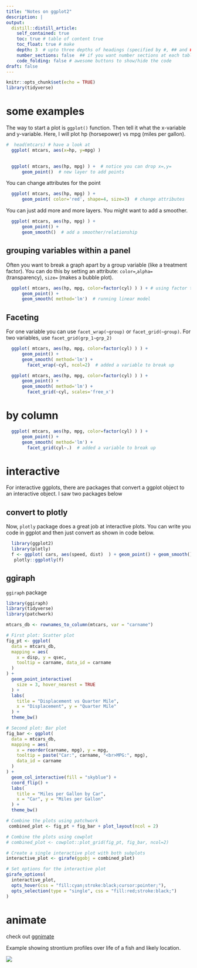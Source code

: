 ```yaml
---
title: "Notes on ggplot2"
description: |
output:
  distill::distill_article:
    self_contained: true
    toc: true # table of content true
    toc_float: true # make 
    depth: 3  # upto three depths of headings (specified by #, ## and ###)
    number_sections: false  ## if you want number sections at each table header
    code_folding: false # awesome buttons to show/hide the code
draft: false
---
```


```r
knitr::opts_chunk$set(echo = TRUE)
library(tidyverse)
```

# some examples

The way to start a plot is `ggplot()` function. Then tell it what the x-variable and y-variable.  Here, I will plot hp (horsepower) vs mpg (miles per gallon).

```r
#  head(mtcars) # have a look at
  ggplot( mtcars, aes(x=hp, y=mpg) )
  
```

```r
  ggplot( mtcars, aes(hp, mpg) ) +  # notice you can drop x=,y=
      geom_point()  # new layer to add points
```
You can change attributes for the point
```r
  ggplot( mtcars, aes(hp, mpg) ) +  
      geom_point( color='red', shape=4, size=3)  # change attributes
```

You can just add more and more layers.  You might want to add a smoother.

```r
  ggplot( mtcars, aes(hp, mpg) ) +
      geom_point() +
      geom_smooth()  # add a smoother/relationship
```


## grouping variables within a panel

Often you want to break a graph apart by a group variable (like a treatment factor).  You can do this by setting an attribute: `color=`,`alpha=` (transparency), `size=` (makes a bubble plot).


```r
  ggplot( mtcars, aes(hp, mpg, color=factor(cyl) ) ) + # using factor to turn cyl from numeric to character/factor
      geom_point() +
      geom_smooth( method='lm')  # running linear model
```

## Faceting

For one variable you can use `facet_wrap(~group)` or `facet_grid(~group)`.  For two variables, use `facet_grid(grp_1~grp_2)`

```r
  ggplot( mtcars, aes(hp, mpg, color=factor(cyl) ) ) + 
      geom_point() +
      geom_smooth( method='lm') + 
        facet_wrap(~cyl, ncol=2)  # added a variable to break up 
```

```r
  ggplot( mtcars, aes(hp, mpg, color=factor(cyl) ) ) + 
      geom_point() +
      geom_smooth( method='lm') + 
        facet_grid(~cyl, scales='free_x') 
```

# by column
```r
  ggplot( mtcars, aes(hp, mpg, color=factor(cyl) ) ) + 
      geom_point() +
      geom_smooth( method='lm') + 
        facet_grid(cyl~.)  # added a variable to break up 
```


# interactive

For interactive ggplots, there are packages that convert a ggplot object to an interactive object. I saw two packages below

## convert to plotly

Now, `plotly` package does a great job at interactive plots. You can write you code in ggplot and then just convert as shown in code below.

```r
  library(ggplot2)
  library(plotly)
  f <- ggplot( cars, aes(speed, dist)  ) + geom_point() + geom_smooth()
   plotly::ggplotly(f)

```

## ggiraph

`ggiraph` package

```r
library(ggiraph)
library(tidyverse)
library(patchwork)

mtcars_db <- rownames_to_column(mtcars, var = "carname")

# First plot: Scatter plot
fig_pt <- ggplot(
  data = mtcars_db,
  mapping = aes(
    x = disp, y = qsec,
    tooltip = carname, data_id = carname
  )
) +
  geom_point_interactive(
    size = 3, hover_nearest = TRUE
  ) +
  labs(
    title = "Displacement vs Quarter Mile",
    x = "Displacement", y = "Quarter Mile"
  ) +
  theme_bw()

# Second plot: Bar plot
fig_bar <- ggplot(
  data = mtcars_db,
  mapping = aes(
    x = reorder(carname, mpg), y = mpg,
    tooltip = paste("Car:", carname, "<br>MPG:", mpg),
    data_id = carname
  )
) +
  geom_col_interactive(fill = "skyblue") +
  coord_flip() +
  labs(
    title = "Miles per Gallon by Car",
    x = "Car", y = "Miles per Gallon"
  ) +
  theme_bw()

# Combine the plots using patchwork
 combined_plot <- fig_pt + fig_bar + plot_layout(ncol = 2) 

# Combine the plots using cowplot
# combined_plot <- cowplot::plot_grid(fig_pt, fig_bar, ncol=2) 

# Create a single interactive plot with both subplots
interactive_plot <- girafe(ggobj = combined_plot)

# Set options for the interactive plot
girafe_options(
  interactive_plot,
  opts_hover(css = "fill:cyan;stroke:black;cursor:pointer;"),
  opts_selection(type = "single", css = "fill:red;stroke:black;")
)
```

# animate

check out [ggnimate](https://gganimate.com/) 

Example showing strontium profiles over life of a fish and likely location.

![](images/ggplot2/animate.gif)


